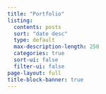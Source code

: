 ```yaml
---
title: "Portfolio"
listing:
  contents: posts
  sort: "date desc"
  type: default
  max-description-length: 250
  categories: true
  sort-ui: false
  filter-ui: false
page-layout: full
title-block-banner: true
---
```

